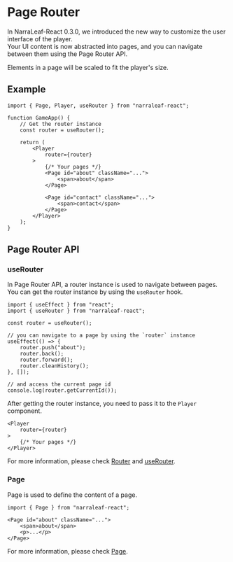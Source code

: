 # Page Router

In NarraLeaf-React 0.3.0, we introduced the new way to customize the user interface of the player.  
Your UI content is now abstracted into pages, and you can navigate between them using the Page Router API.

Elements in a page will be scaled to fit the player's size.

## Example

```tsx
import { Page, Player, useRouter } from "narraleaf-react";
```

```tsx
function GameApp() {
    // Get the router instance
    const router = useRouter();

    return (
        <Player
            router={router}
        >
            {/* Your pages */}
            <Page id="about" className="...">
                <span>about</span>
            </Page>

            <Page id="contact" className="...">
                <span>contact</span>
            </Page>
        </Player>
    );
}
```

## Page Router API

### useRouter

In Page Router API, a router instance is used to navigate between pages.  
You can get the router instance by using the `useRouter` hook.

```tsx
import { useEffect } from "react";
import { useRouter } from "narraleaf-react";
```

```tsx
const router = useRouter();

// you can navigate to a page by using the `router` instance
useEffect(() => {
    router.push("about");
    router.back();
    router.forward();
    router.cleanHistory();
}, []);

// and access the current page id
console.log(router.getCurrentId());
```

After getting the router instance, you need to pass it to the `Player` component.

```tsx
<Player
    router={router}
>
    {/* Your pages */}
</Player>
```

For more information, please check [Router](./page-router/router) and [useRouter](./hooks/useRouter).

### Page

Page is used to define the content of a page.

```tsx
import { Page } from "narraleaf-react";
```

```tsx
<Page id="about" className="...">
    <span>about</span>
    <p>...</p>
</Page>
```

For more information, please check [Page](./page-router/page).

